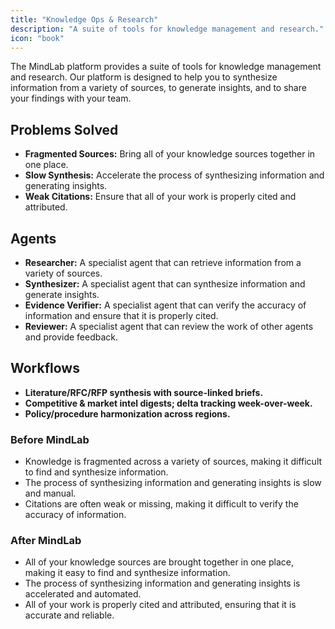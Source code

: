 ```yaml
---
title: "Knowledge Ops & Research"
description: "A suite of tools for knowledge management and research."
icon: "book"
---
```


The MindLab platform provides a suite of tools for knowledge management and research. Our platform is designed to help you to synthesize information from a variety of sources, to generate insights, and to share your findings with your team.

## Problems Solved

-   **Fragmented Sources:** Bring all of your knowledge sources together in one place.
-   **Slow Synthesis:** Accelerate the process of synthesizing information and generating insights.
-   **Weak Citations:** Ensure that all of your work is properly cited and attributed.

## Agents

-   **Researcher:** A specialist agent that can retrieve information from a variety of sources.
-   **Synthesizer:** A specialist agent that can synthesize information and generate insights.
-   **Evidence Verifier:** A specialist agent that can verify the accuracy of information and ensure that it is properly cited.
-   **Reviewer:** A specialist agent that can review the work of other agents and provide feedback.

## Workflows

-   **Literature/RFC/RFP synthesis with source-linked briefs.**
-   **Competitive & market intel digests; delta tracking week-over-week.**
-   **Policy/procedure harmonization across regions.**
### Before MindLab

-   Knowledge is fragmented across a variety of sources, making it difficult to find and synthesize information.
-   The process of synthesizing information and generating insights is slow and manual.
-   Citations are often weak or missing, making it difficult to verify the accuracy of information.

### After MindLab

-   All of your knowledge sources are brought together in one place, making it easy to find and synthesize information.
-   The process of synthesizing information and generating insights is accelerated and automated.
-   All of your work is properly cited and attributed, ensuring that it is accurate and reliable.